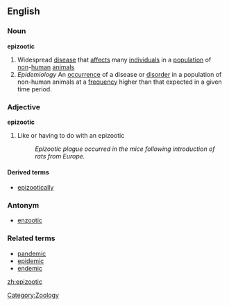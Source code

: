 {{wikipedia}}
==English==
===Noun===
'''epizootic'''

#Widespread [[disease]] that [[affect]]s many [[individual]]s in a [[population]] of [[non]]-[[human]] [[animal]]s
# ''Epidemiology'' An [[occurrence]] of a disease or [[disorder]] in a population of non-human animals at a [[frequency]] higher than that expected in a given time period.

===Adjective===
'''epizootic'''

#Like or having to do with an epizootic
#:''Epizootic plague occurred in the mice following introduction of rats from Europe.''

====Derived terms====
*[[epizootically]]

===Antonym===
*[[enzootic]]

===Related terms===
*[[pandemic]]
*[[epidemic]]
*[[endemic]]

[[Category:Zoology]]

[[zh:epizootic]]
